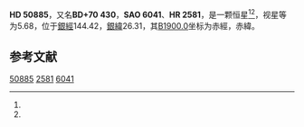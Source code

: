 {{Starbox begin
| name = HD 50885
}}
{{Starbox observe
| epoch = [[J2000.0|J2000.0]]
| constell = {{星座名待查}}<ref name=SIMBAD>{{cite web
 | url=http://simbad.u-strasbg.fr/simbad/sim-id?Ident=HR+2581
 | title =Pulsating variable Star
 | publisher=Centre de Données astronomiques de Strasbourg
 | work=SIMBAD
 | accessdate=2012-07-13}}</ref><ref name=DATA>{{cite web
 | url=http://vizier.u-strasbg.fr/viz-bin/VizieR-5?-out.add=.&-source=5050&-corr=PK=HR&-out.max=9999&HR=2581
 | title=VizieR Detailed Page
 | accessdate=2012-07-13
 | archive-date=2019-02-16
 | archive-url=https://web.archive.org/web/20190216113555/http://vizier.u-strasbg.fr/viz-bin/VizieR-5?-out.add=.&-source=5050&-corr=PK=HR&-out.max=9999&HR=2581
 | dead-url=no
 }}</ref>
| 星官 = 
| ra = {{RA|7|1|21.5}}<ref name=SIMBAD /><ref name=DATA />
| dec = {{DEC|+70|48|29}}<ref name=SIMBAD /><ref name=DATA />
| appmag_v = 5.68<ref name=SIMBAD /><ref name=DATA />
}}
{{Starbox character
| class = gK4<ref name=SIMBAD /><ref name=DATA />
| b-v = 1.33<ref name=SIMBAD /><ref name=DATA />
| u-b = <ref name=SIMBAD /><ref name=DATA />
| r-i = <ref name=SIMBAD /><ref name=DATA />
| variable = 
}}
{{Starbox astrometry
| radial_v = 
| prop_mo_ra = -17
| parallax = 
| p_error = 
}}
{{Starbox catalog
| names =BD+70 430，[[SAO星表|SAO]] 6041，[[HD星表|HD]] 50885，[[HR星表|HR]] 2581}}
{{Starbox reference |Simbad=HR+2581}}
{{Starbox end}}

'''HD 50885'''，又名'''BD+70 430'''，'''SAO 6041'''、'''HR 2581'''，是一颗恒星<ref name=SIMBAD /><ref name=DATA />，视星等为5.68，位于[[銀道座標系|銀經]]144.42，[[銀道座標系|銀緯]]26.31，其[[B1900.0|B1900.0]]坐标为赤經{{RA|6|49|59.8}}，赤緯{{DEC|+70|26.31|34}}。

== 参考文献 ==
{{reflist}}

{{star-stub}}

[[Category:HD和HDE天體|50885]]
[[Category:HR天體|2581]]
[[Category:SAO天體|6041]]